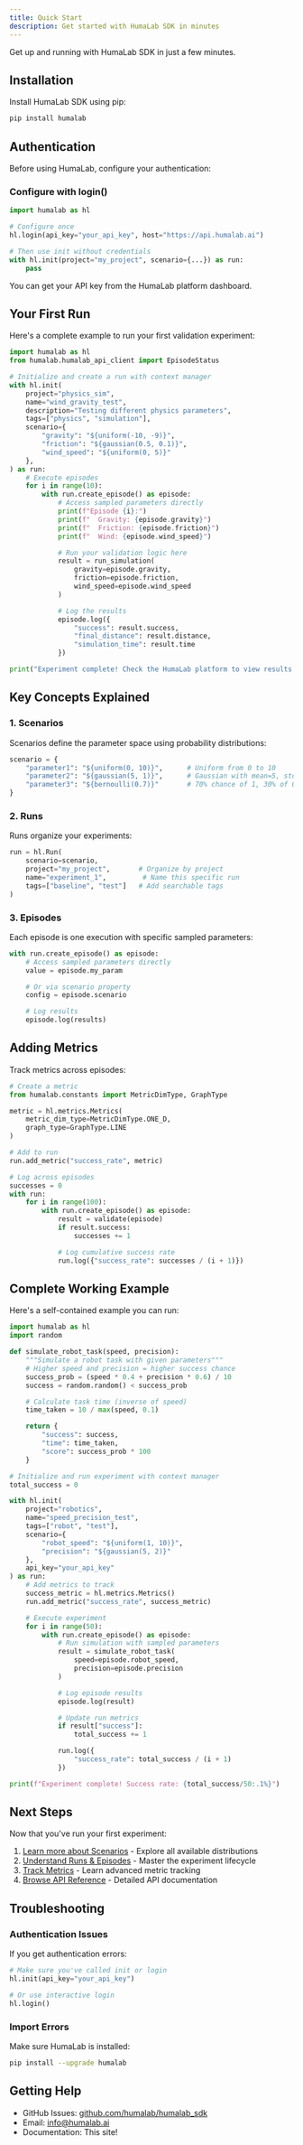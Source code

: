 ```yaml
---
title: Quick Start
description: Get started with HumaLab SDK in minutes
---
```


Get up and running with HumaLab SDK in just a few minutes.

## Installation

Install HumaLab SDK using pip:

```bash
pip install humalab
```

## Authentication

Before using HumaLab, configure your authentication:

### Configure with login()

```python
import humalab as hl

# Configure once
hl.login(api_key="your_api_key", host="https://api.humalab.ai")

# Then use init without credentials
with hl.init(project="my_project", scenario={...}) as run:
    pass
```

You can get your API key from the HumaLab platform dashboard.

## Your First Run

Here's a complete example to run your first validation experiment:

```python
import humalab as hl
from humalab.humalab_api_client import EpisodeStatus

# Initialize and create a run with context manager
with hl.init(
    project="physics_sim",
    name="wind_gravity_test",
    description="Testing different physics parameters",
    tags=["physics", "simulation"],
    scenario={
        "gravity": "${uniform(-10, -9)}",
        "friction": "${gaussian(0.5, 0.1)}",
        "wind_speed": "${uniform(0, 5)}"
    },
) as run:
    # Execute episodes
    for i in range(10):
        with run.create_episode() as episode:
            # Access sampled parameters directly
            print(f"Episode {i}:")
            print(f"  Gravity: {episode.gravity}")
            print(f"  Friction: {episode.friction}")
            print(f"  Wind: {episode.wind_speed}")

            # Run your validation logic here
            result = run_simulation(
                gravity=episode.gravity,
                friction=episode.friction,
                wind_speed=episode.wind_speed
            )

            # Log the results
            episode.log({
                "success": result.success,
                "final_distance": result.distance,
                "simulation_time": result.time
            })

print("Experiment complete! Check the HumaLab platform to view results.")
```

## Key Concepts Explained

### 1. Scenarios

Scenarios define the parameter space using probability distributions:

```python
scenario = {
    "parameter1": "${uniform(0, 10)}",      # Uniform from 0 to 10
    "parameter2": "${gaussian(5, 1)}",      # Gaussian with mean=5, std=1
    "parameter3": "${bernoulli(0.7)}"       # 70% chance of 1, 30% of 0
}
```

### 2. Runs

Runs organize your experiments:

```python
run = hl.Run(
    scenario=scenario,
    project="my_project",       # Organize by project
    name="experiment_1",         # Name this specific run
    tags=["baseline", "test"]   # Add searchable tags
)
```

### 3. Episodes

Each episode is one execution with specific sampled parameters:

```python
with run.create_episode() as episode:
    # Access sampled parameters directly
    value = episode.my_param

    # Or via scenario property
    config = episode.scenario

    # Log results
    episode.log(results)
```

## Adding Metrics

Track metrics across episodes:

```python
# Create a metric
from humalab.constants import MetricDimType, GraphType

metric = hl.metrics.Metrics(
    metric_dim_type=MetricDimType.ONE_D,
    graph_type=GraphType.LINE
)

# Add to run
run.add_metric("success_rate", metric)

# Log across episodes
successes = 0
with run:
    for i in range(100):
        with run.create_episode() as episode:
            result = validate(episode)
            if result.success:
                successes += 1

            # Log cumulative success rate
            run.log({"success_rate": successes / (i + 1)})
```

## Complete Working Example

Here's a self-contained example you can run:

```python
import humalab as hl
import random

def simulate_robot_task(speed, precision):
    """Simulate a robot task with given parameters"""
    # Higher speed and precision = higher success chance
    success_prob = (speed * 0.4 + precision * 0.6) / 10
    success = random.random() < success_prob

    # Calculate task time (inverse of speed)
    time_taken = 10 / max(speed, 0.1)

    return {
        "success": success,
        "time": time_taken,
        "score": success_prob * 100
    }

# Initialize and run experiment with context manager
total_success = 0

with hl.init(
    project="robotics",
    name="speed_precision_test",
    tags=["robot", "test"],
    scenario={
        "robot_speed": "${uniform(1, 10)}",
        "precision": "${gaussian(5, 2)}"
    },
    api_key="your_api_key"
) as run:
    # Add metrics to track
    success_metric = hl.metrics.Metrics()
    run.add_metric("success_rate", success_metric)

    # Execute experiment
    for i in range(50):
        with run.create_episode() as episode:
            # Run simulation with sampled parameters
            result = simulate_robot_task(
                speed=episode.robot_speed,
                precision=episode.precision
            )

            # Log episode results
            episode.log(result)

            # Update run metrics
            if result["success"]:
                total_success += 1

            run.log({
                "success_rate": total_success / (i + 1)
            })

print(f"Experiment complete! Success rate: {total_success/50:.1%}")
```

## Next Steps

Now that you've run your first experiment:

1. [Learn more about Scenarios](/docs/scenarios) - Explore all available distributions
2. [Understand Runs & Episodes](/docs/runs) - Master the experiment lifecycle
3. [Track Metrics](/docs/metrics) - Learn advanced metric tracking
4. [Browse API Reference](/docs/api) - Detailed API documentation

## Troubleshooting

### Authentication Issues

If you get authentication errors:

```python
# Make sure you've called init or login
hl.init(api_key="your_api_key")

# Or use interactive login
hl.login()
```

### Import Errors

Make sure HumaLab is installed:

```bash
pip install --upgrade humalab
```

## Getting Help

- GitHub Issues: [github.com/humalab/humalab_sdk](https://github.com/humalab/humalab_sdk)
- Email: info@humalab.ai
- Documentation: This site!
